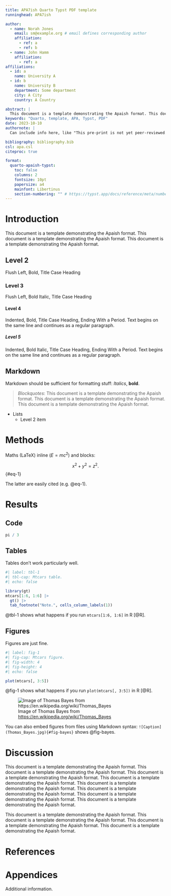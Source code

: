 ```yaml
---
title: APA7ish Quarto Typst PDF template
runninghead: APA7ish

author:
  - name: Norah Jones
    email: sm@example.org # email defines corresponding author
    affiliation:
      - ref: a
      - ref: b
  - name: John Hamm
    affiliation:
      - ref: a
affiliations:
  - id: a
    name: University A
  - id: b
    name: University B
    department: Some department
    city: A City
    country: A Country

abstract: |
  This document is a template demonstrating the Apaish format. This document is a template demonstrating the Apaish format. This document is a template demonstrating the Apaish format. This document is a template demonstrating the Apaish format. This document is a template demonstrating the Apaish format. This document is a template demonstrating the Apaish format. This document is a template demonstrating the Apaish format. This document is a template demonstrating the Apaish format.
keywords: "Quarto, template, APA, Typst, PDF"
date: 2023-10-10
authornote: |
  Can include info here, like "This pre-print is not yet peer-reviewed."

bibliography: bibliography.bib  
csl: apa.csl
citeproc: true

format:
  quarto-apaish-typst: 
    toc: false
    columns: 2
    fontsize: 10pt
    papersize: a4
    mainfont: Libertinus
    section-numbering: "" # https://typst.app/docs/reference/meta/numbering/
---
```


# Introduction

This document is a template demonstrating the Apaish format. This document is a template demonstrating the Apaish format. This document is a template demonstrating the Apaish format.

## Level 2

Flush Left, Bold, Title Case Heading

### Level 3

Flush Left, Bold Italic, Title Case Heading

#### Level 4

Indented, Bold, Title Case Heading, Ending With a Period. Text begins on the same line and continues as a regular paragraph.

##### Level 5

Indented, Bold Italic, Title Case Heading, Ending With a Period. Text begins on the same line and continues as a regular paragraph.

## Markdown

Markdown should be sufficient for formatting stuff: *Italics*, **bold**.

> *Blockquotes*: This document is a template demonstrating the Apaish format. This document is a template demonstrating the Apaish format. This document is a template demonstrating the Apaish format.

- Lists
  - Level 2 item

# Methods

Maths (LaTeX) inline ($E=mc^2$) and blocks:

$$
x^2 + y^2 = z^2.
$$ {#eq-1}

The latter are easily cited (e.g. @eq-1).

# Results

## Code

```r
pi / 3
```

## Tables

Tables don't work particularly well.

```r
#| label: tbl-1
#| tbl-cap: Mtcars table.
#| echo: false

library(gt)
mtcars[1:6, 1:6] |> 
  gt() |> 
  tab_footnote("Note.", cells_column_labels(1))
```

@tbl-1 shows what happens if you run `mtcars[1:6, 1:6]` in R [@R].

## Figures

Figures are just fine.

```r
#| label: fig-1
#| fig-cap: Mtcars figure.
#| fig-width: 4
#| fig-height: 4
#| echo: false

plot(mtcars[, 3:5])
```

@fig-1 shows what happens if you run `plot(mtcars[, 3:5])` in R [@R].

![Image of Thomas Bayes from <https://en.wikipedia.org/wiki/Thomas_Bayes>](Thomas_Bayes.jpg){#fig-bayes}

You can also embed figures from files using Markdown syntax: `![Caption](Thomas_Bayes.jpg){#fig-bayes}` shows @fig-bayes.

# Discussion

This document is a template demonstrating the Apaish format. This document is a template demonstrating the Apaish format. This document is a template demonstrating the Apaish format. This document is a template demonstrating the Apaish format. This document is a template demonstrating the Apaish format. This document is a template demonstrating the Apaish format. This document is a template demonstrating the Apaish format. This document is a template demonstrating the Apaish format.

This document is a template demonstrating the Apaish format. This document is a template demonstrating the Apaish format. This document is a template demonstrating the Apaish format. This document is a template demonstrating the Apaish format.

# References

::: {#refs}
:::

# Appendices

Additional information.
